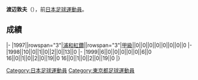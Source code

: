 {{Infobox football biography
|name=渡辺敦夫
|image=
|fullname=渡辺敦夫
|birth_date={{Birth date and age|1974|4|15}}
|cityofbirth=[[東京都|東京都]]
|countryofbirth=[[日本|日本]]
|position=[[後衛_(足球)|後衛]]
|currentclub=
|years=1997-1999
|clubs=[[浦和紅鑽|浦和紅鑽]]
|caps(goals)=
|nationalyears=
|nationalteam=
|nationalcaps(goals)=
}}
'''渡辺敦夫'''（{{Bd|1974年|4月15日||}}），前[[日本|日本]][[足球|足球]][[運動員|運動員]]。

==成績==
{{Football player club statistics 1|YYN}}
{{Football player club statistics 2|JPN|YYN}}
|-
|1997||rowspan="3"|[[浦和紅鑽|浦和紅鑽]]||rowspan="3"|[[日本職業足球甲級聯賽|甲級]]||0||0||0||0||0||0||0||0
|-
|1998||10||0||1||0||2||0||13||0
|-
|1999||6||0||0||0||0||0||6||0
{{Football player club statistics 3|1|JPN}}16||0||1||0||2||0||19||0
{{Football player club statistics 5}}16||0||1||0||2||0||19||0
|}

{{Japan-sport-bio-stub}}
{{Soccer-player-stub}}
[[Category:日本足球運動員|Category:日本足球運動員]]
[[Category:東京都足球運動員|Category:東京都足球運動員]]